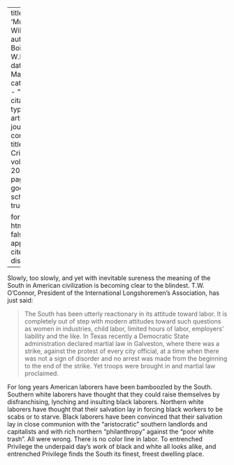 
---
title: 'Murder Will Out'
author: Du Bois, W.E.B.
date: Mar. 1920
categories: 
  - ""
citation: 
  type: article-journal
  container-title: The Crisis
  volume: 20
  issue: 5
  page: 215
google-scholar: true

format:
  html:
    toc: false
    appendix-cite-as: display
---



Slowly, too slowly, and yet with inevitable sureness the meaning of the
South in American civilization is becoming clear to the blindest. T.W.
O'Connor, President of the International Longshoremen's Association, has
just said:

> The South has been utterly reactionary in its attitude toward labor. It
is completely out of step with modern attitudes toward such questions as
women in industries, child labor, limited hours of labor, employers'
liability and the like. In Texas recently a Democratic State
administration declared martial law in Galveston, where there was a
strike, against the protest of every city official, at a time when there
was not a sign of disorder and no arrest was made from the beginning to
the end of the strike. Yet troops were brought in and martial law
proclaimed.

For long years American laborers have been bamboozled by the South.
Southern white laborers have thought that they could raise themselves by
disfranchising, lynching and insulting black laborers. Northern white
laborers have thought that their salvation lay in forcing black workers
to be scabs or to starve. Black laborers have been convinced that their
salvation lay in close communion with the "aristocratic" southern
landlords and capitalists and with rich northern "philanthropy" against
the "poor white trash". All were wrong. There is no color line in labor.
To entrenched Privilege the underpaid day's work of black and white all looks alike, and entrenched Privilege
finds the South its finest, freest dwelling place.


